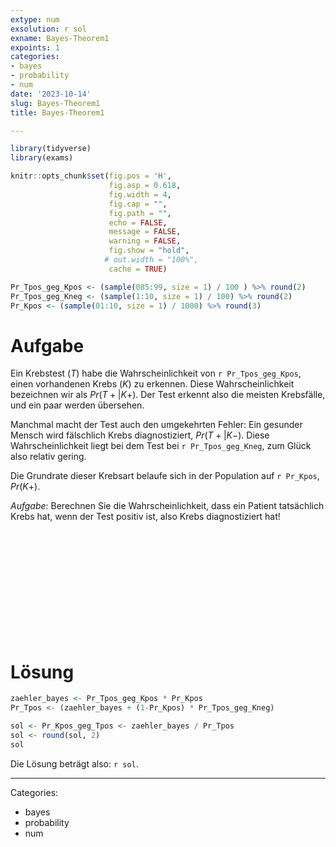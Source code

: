 ```yaml
---
extype: num
exsolution: r sol
exname: Bayes-Theorem1
expoints: 1
categories:
- bayes
- probability
- num
date: '2023-10-14'
slug: Bayes-Theorem1
title: Bayes-Theorem1

---
```




```r
library(tidyverse)
library(exams)
```


```r
knitr::opts_chunk$set(fig.pos = 'H',
                      fig.asp = 0.618,
                      fig.width = 4,
                      fig.cap = "", 
                      fig.path = "",
                      echo = FALSE,
                      message = FALSE,
                      warning = FALSE,
                      fig.show = "hold",
                     # out.width = "100%",
                      cache = TRUE)
```




```r
Pr_Tpos_geg_Kpos <- (sample(085:99, size = 1) / 100 ) %>% round(2)
Pr_Tpos_geg_Kneg <- (sample(1:10, size = 1) / 100) %>% round(2)
Pr_Kpos <- (sample(01:10, size = 1) / 1000) %>% round(3)
```




# Aufgabe

Ein Krebstest ($T$) habe die Wahrscheinlichkeit von ``r Pr_Tpos_geg_Kpos``, einen vorhandenen Krebs ($K$) zu erkennen.
Diese Wahrscheinlichkeit bezeichnen wir als $Pr(T+|K+)$.
Der Test erkennt also die meisten Krebsfälle, und ein paar werden übersehen.

Manchmal macht der Test auch den umgekehrten Fehler: Ein gesunder Mensch wird fälschlich Krebs diagnostiziert, $Pr(T+|K-)$.
Diese Wahrscheinlichkeit liegt bei dem Test bei ``r Pr_Tpos_geg_Kneg``, 
zum Glück also relativ gering.


Die Grundrate dieser Krebsart belaufe sich in der Population auf ``r Pr_Kpos``, $Pr(K+)$.

*Aufgabe*: Berechnen Sie die Wahrscheinlichkeit,
dass ein Patient tatsächlich Krebs hat, wenn der Test positiv ist, also Krebs diagnostiziert hat!



</br>
</br>
</br>
</br>
</br>
</br>
</br>
</br>
</br>
</br>

# Lösung



```r
zaehler_bayes <- Pr_Tpos_geg_Kpos * Pr_Kpos
Pr_Tpos <- (zaehler_bayes + (1-Pr_Kpos) * Pr_Tpos_geg_Kneg)

sol <- Pr_Kpos_geg_Tpos <- zaehler_bayes / Pr_Tpos 
sol <- round(sol, 2)
sol
```


Die Lösung beträgt also: ``r sol``.




---

Categories: 

- bayes
- probability
- num

